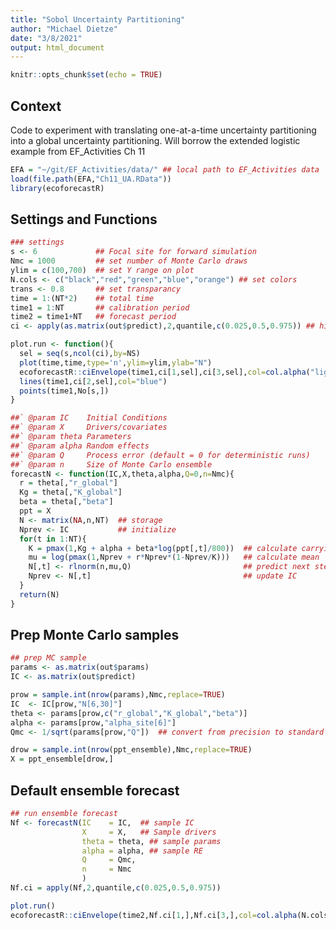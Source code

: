 ```yaml
---
title: "Sobol Uncertainty Partitioning"
author: "Michael Dietze"
date: "3/8/2021"
output: html_document
---
```


```r
knitr::opts_chunk$set(echo = TRUE)
```

## Context

Code to experiment with translating one-at-a-time uncertainty partitioning into a global uncertainty partitioning. Will borrow the extended logistic example from EF_Activities Ch 11 
```r
EFA = "~/git/EF_Activities/data/" ## local path to EF_Activities data
load(file.path(EFA,"Ch11_UA.RData"))
library(ecoforecastR)
```

## Settings and Functions
```r
### settings
s <- 6             ## Focal site for forward simulation
Nmc = 1000         ## set number of Monte Carlo draws
ylim = c(100,700)  ## set Y range on plot
N.cols <- c("black","red","green","blue","orange") ## set colors
trans <- 0.8       ## set transparancy
time = 1:(NT*2)    ## total time
time1 = 1:NT       ## calibration period
time2 = time1+NT   ## forecast period
ci <- apply(as.matrix(out$predict),2,quantile,c(0.025,0.5,0.975)) ## hindcast CI

plot.run <- function(){
  sel = seq(s,ncol(ci),by=NS)
  plot(time,time,type='n',ylim=ylim,ylab="N")
  ecoforecastR::ciEnvelope(time1,ci[1,sel],ci[3,sel],col=col.alpha("lightBlue",0.6))
  lines(time1,ci[2,sel],col="blue")
  points(time1,No[s,])
}

##` @param IC    Initial Conditions
##` @param X     Drivers/covariates
##` @param theta Parameters
##` @param alpha Random effects
##` @param Q     Process error (default = 0 for deterministic runs)
##` @param n     Size of Monte Carlo ensemble
forecastN <- function(IC,X,theta,alpha,Q=0,n=Nmc){
  r = theta[,"r_global"]
  Kg = theta[,"K_global"]
  beta = theta[,"beta"]
  ppt = X
  N <- matrix(NA,n,NT)  ## storage
  Nprev <- IC           ## initialize
  for(t in 1:NT){
    K = pmax(1,Kg + alpha + beta*log(ppt[,t]/800))  ## calculate carrying capacity
    mu = log(pmax(1,Nprev + r*Nprev*(1-Nprev/K)))   ## calculate mean
    N[,t] <- rlnorm(n,mu,Q)                         ## predict next step
    Nprev <- N[,t]                                  ## update IC
  }
  return(N)
}
```

## Prep Monte Carlo samples
```r
## prep MC sample
params <- as.matrix(out$params)
IC <- as.matrix(out$predict)

prow = sample.int(nrow(params),Nmc,replace=TRUE)
IC  <- IC[prow,"N[6,30]"]
theta <- params[prow,c("r_global","K_global","beta")]
alpha <- params[prow,"alpha_site[6]"]
Qmc <- 1/sqrt(params[prow,"Q"])  ## convert from precision to standard deviation

drow = sample.int(nrow(ppt_ensemble),Nmc,replace=TRUE)
X = ppt_ensemble[drow,]
```


## Default ensemble forecast
```r
## run ensemble forecast
Nf <- forecastN(IC    = IC,  ## sample IC
                X     = X,   ## Sample drivers
                theta = theta, ## sample params
                alpha = alpha, ## sample RE
                Q     = Qmc,
                n     = Nmc
                )
Nf.ci = apply(Nf,2,quantile,c(0.025,0.5,0.975))

plot.run()
ecoforecastR::ciEnvelope(time2,Nf.ci[1,],Nf.ci[3,],col=col.alpha(N.cols[4],trans))
```


